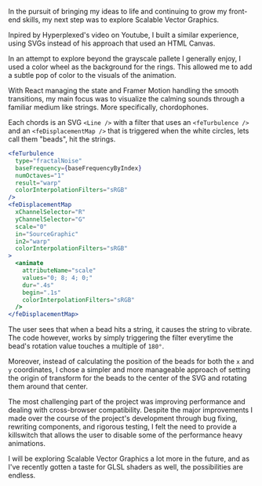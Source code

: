 In the pursuit of bringing my ideas to life and continuing to grow my front-end skills, my next step was to explore Scalable Vector Graphics.

Inpired by <Link href="https://www.youtube.com/@Hyperplexed" target="_blank" aria-label="hyperplexed's youtube channel">Hyperplexed's</Link> video on Youtube, I built a similar experience, using SVGs instead of his approach that used an HTML Canvas.

In an attempt to explore beyond the grayscale pallete I generally enjoy, I used a color wheel as the background for the rings. This allowed me to add a subtle pop of color to the visuals of the animation.

<MDXVideo
  src="/lab/polyrhythmic-rings/videos/rings.mp4"
  alt="color wheel svg being used as a shared stroke for the rings"
  width={540}
  height={540}
/>

With React managing the state and Framer Motion handling the smooth transitions, my main focus was to visualize the calming sounds through a familiar medium like strings. More specifically, <Tooltip text="Stringed musical instruments.">chordophones</Tooltip>.

<MDXVideo
  src="/lab/polyrhythmic-rings/videos/strings.mp4"
  alt="the strings getting distorted by the filter"
  width={1262}
  height={540}
/>

Each chords is an SVG `<Line />` with a filter that uses an `<feTurbulence />` and an `<feDisplacementMap />` that is triggered when the white circles, lets call them "beads", hit the strings.

```jsx title="jsx"
<feTurbulence
  type="fractalNoise"
  baseFrequency={baseFrequencyByIndex}
  numOctaves="1"
  result="warp"
  colorInterpolationFilters="sRGB"
/>
<feDisplacementMap
  xChannelSelector="R"
  yChannelSelector="G"
  scale="0"
  in="SourceGraphic"
  in2="warp"
  colorInterpolationFilters="sRGB"
>
  <animate
    attributeName="scale"
    values="0; 8; 4; 0;"
    dur=".4s"
    begin=".1s"
    colorInterpolationFilters="sRGB"
  />
</feDisplacementMap>
```

The user sees that when a bead hits a string, it causes the string to vibrate. The code however, works by simply triggering the filter everytime the bead's rotation value touches a multiple of `180°`.

Moreover, instead of calculating the position of the beads for both the `x` and `y` coordinates, I chose a simpler and more manageable approach of setting the origin of transform for the beads to the center of the SVG and rotating them around that center.

The most challenging part of the project was improving performance and dealing with cross-browser compatibility. Despite the major improvements I made over the course of the project's development through bug fixing, rewriting components, and rigorous testing, I felt the need to provide a <Tooltip text="A mechanism used to shut down or disable a device or program.">killswitch</Tooltip> that allows the user to disable some of the performance heavy animations.

I will be exploring Scalable Vector Graphics a lot more in the future, and as I've recently gotten a taste for GLSL shaders as well, the possibilities are endless.
